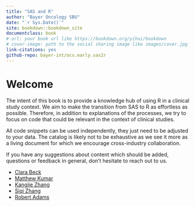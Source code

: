 ```yaml
--- 
title: "SAS and R"
author: "Bayer Oncology SBU"
date: "`r Sys.Date()`"
site: bookdown::bookdown_site
documentclass: book
# url: your book url like https://bookdown.org/yihui/bookdown
# cover-image: path to the social sharing image like images/cover.jpg
link-citations: yes
github-repo: bayer-int/ocs.early.sas2r
---
```


# Welcome

The intent of this book is to provide a knowledge hub of using R in a clinical study context. We aim to make the transition from SAS to R as effortless as possible. Therefore, in addition to explanations of the processes, we try to focus on code that could be relevant in the context of clinical studies.

All code snippets can be used independently, they just need to be adjusted to your data. The catalog is likely not to be exhaustive as we see it more as a living document for which we encourage cross-industry collaboration.

If you have any suggestions about content which should be added, questions or feedback in general, don’t hesitate to reach out to us.

* [Clara Beck](https://github.com/ClaraBeckBayer)
* [Matthew Kumar](https://github.com/mattkumar)
* [Kangjie Zhang](https://github.com/kaz462)
* [Siqi Zhang](https://github.com/iqis)
* [Robert Adams](https://github.com/)
     